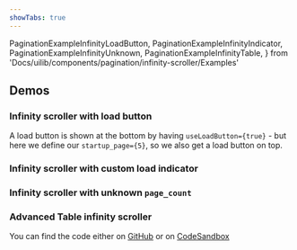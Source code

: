 ```yaml
---
showTabs: true
---
```


  PaginationExampleInfinityLoadButton,
  PaginationExampleInfinityIndicator,
  PaginationExampleInfinityUnknown,
  PaginationExampleInfinityTable,
} from 'Docs/uilib/components/pagination/infinity-scroller/Examples'

## Demos

### Infinity scroller with load button

A load button is shown at the bottom by having `useLoadButton={true}` - but here we define our `startup_page={5}`, so we also get a load button on top.

<PaginationExampleInfinityLoadButton />

### Infinity scroller with custom load indicator

<PaginationExampleInfinityIndicator />

### Infinity scroller with unknown `page_count`

<PaginationExampleInfinityUnknown />

### Advanced Table infinity scroller

You can find the code either on [GitHub](https://github.com/dnbexperience/eufemia/tree/main/packages/dnb-design-system-portal/src/docs/uilib/components/pagination/Examples.tsx) or on [CodeSandbox](https://codesandbox.io/s/eufemia-table-pagination-infinity-546f7)

<PaginationExampleInfinityTable />

